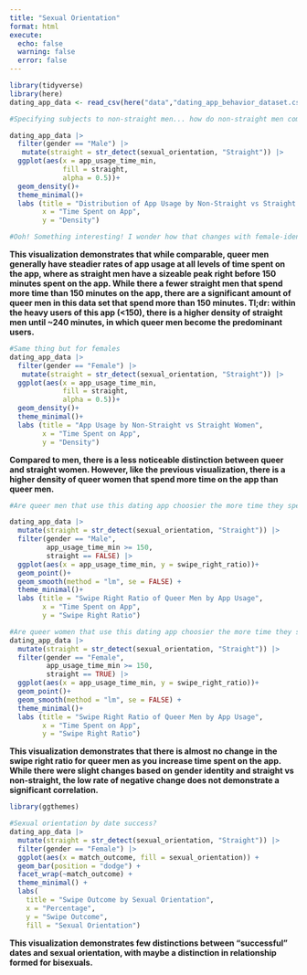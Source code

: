 ```yaml
---
title: "Sexual Orientation"
format: html
execute: 
  echo: false
  warning: false
  error: false
---
```


```r
library(tidyverse)
library(here)
dating_app_data <- read_csv(here("data","dating_app_behavior_dataset.csv"))
```

```r
#Specifying subjects to non-straight men... how do non-straight men compare against straight men in terms of app-usage?

dating_app_data |>
  filter(gender == "Male") |>
   mutate(straight = str_detect(sexual_orientation, "Straight")) |>
  ggplot(aes(x = app_usage_time_min,
             fill = straight,
             alpha = 0.5))+
  geom_density()+
  theme_minimal()+ 
  labs (title = "Distribution of App Usage by Non-Straight vs Straight Men", 
        x = "Time Spent on App", 
        y = "Density")

#Ooh! Something interesting! I wonder how that changes with female-identifying folks...
```

**This visualization demonstrates that while comparable, queer men generally have steadier rates of app usage at all levels of time spent on the app, where as straight men have a sizeable peak right before 150 minutes spent on the app. While there a fewer straight men that spend more time than 150 minutes on the app, there are a significant amount of queer men in this data set that spend more than 150 minutes. Tl;dr: within the heavy users of this app (<150), there is a higher density of straight men until ~240 minutes, in which queer men become the predominant users.**

```r
#Same thing but for females
dating_app_data |>
  filter(gender == "Female") |>
   mutate(straight = str_detect(sexual_orientation, "Straight")) |>
  ggplot(aes(x = app_usage_time_min,
             fill = straight,
             alpha = 0.5))+
  geom_density()+
  theme_minimal()+ 
  labs (title = "App Usage by Non-Straight vs Straight Women", 
        x = "Time Spent on App", 
        y = "Density")
```

**Compared to men, there is a less noticeable distinction between queer and straight women. However, like the previous visualization, there is a higher density of queer women that spend more time on the app than queer men.**

```r
#Are queer men that use this dating app choosier the more time they spend on the app?

dating_app_data |>
  mutate(straight = str_detect(sexual_orientation, "Straight")) |>
  filter(gender == "Male", 
         app_usage_time_min >= 150,
         straight == FALSE) |>
  ggplot(aes(x = app_usage_time_min, y = swipe_right_ratio))+
  geom_point()+
  geom_smooth(method = "lm", se = FALSE) +
  theme_minimal()+ 
  labs (title = "Swipe Right Ratio of Queer Men by App Usage", 
        x = "Time Spent on App", 
        y = "Swipe Right Ratio")
```


```r
#Are queer women that use this dating app choosier the more time they spend on the app?
dating_app_data |>
  mutate(straight = str_detect(sexual_orientation, "Straight")) |>
  filter(gender == "Female", 
         app_usage_time_min >= 150,
         straight == TRUE) |>
  ggplot(aes(x = app_usage_time_min, y = swipe_right_ratio))+
  geom_point()+
  geom_smooth(method = "lm", se = FALSE) +
  theme_minimal()+ 
  labs (title = "Swipe Right Ratio of Queer Men by App Usage", 
        x = "Time Spent on App", 
        y = "Swipe Right Ratio")
```


**This visualization demonstrates that there is almost no change in the swipe right ratio for queer men as you increase time spent on the app. While there were slight changes based on gender identity and straight vs non-straight, the low rate of negative change does not demonstrate a significant correlation.**

```r
library(ggthemes)
```


```r
#Sexual orientation by date success?
dating_app_data |>
  mutate(straight = str_detect(sexual_orientation, "Straight")) |>
  filter(gender == "Female") |>
  ggplot(aes(x = match_outcome, fill = sexual_orientation)) +
  geom_bar(position = "dodge") +
  facet_wrap(~match_outcome) +
  theme_minimal() +
  labs(
    title = "Swipe Outcome by Sexual Orientation", 
    x = "Percentage", 
    y = "Swipe Outcome", 
    fill = "Sexual Orientation") 
```

**This visualization demonstrates few distinctions between "successful" dates and sexual orientation, with maybe a distinction in relationship formed for bisexuals.**
